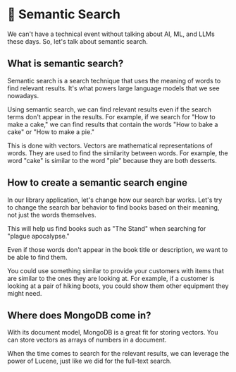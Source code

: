 # 📘 Semantic Search

We can't have a technical event without talking about AI, ML, and LLMs these days. So, let's talk about semantic search.

## What is semantic search?

Semantic search is a search technique that uses the meaning of words to find relevant results. It's what powers large language models that we see nowadays.

Using semantic search, we can find relevant results even if the search terms don't appear in the results. For example, if we search for "How to make a cake," we can find results that contain the words "How to bake a cake" or "How to make a pie."

This is done with vectors. Vectors are mathematical representations of words. They are used to find the similarity between words. For example, the word "cake" is similar to the word "pie" because they are both desserts.

## How to create a semantic search engine

In our library application, let's change how our search bar works. Let's try to change the search bar behavior to find books based on their meaning, not just the words themselves.

This will help us find books such as "The Stand" when searching for "plague apocalypse."

Even if those words don't appear in the book title or description, we want to be able to find them.

You could use something similar to provide your customers with items that are similar to the ones they are looking at. For example, if a customer is looking at a pair of hiking boots, you could show them other equipment they might need.

## Where does MongoDB come in?

With its document model, MongoDB is a great fit for storing vectors. You can store vectors as arrays of numbers in a document.

When the time comes to search for the relevant results, we can leverage the power of Lucene, just like we did for the full-text search.

